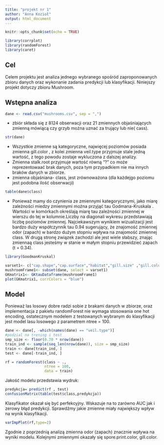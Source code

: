 ---
title: "projekt nr 1"
author: "Anna Kozioł"
output: html_document
---

```{r setup, include=FALSE}
knitr::opts_chunk$set(echo = TRUE)

```

```{r , include=FALSE}
library(corrplot)
library(randomForest)
library(caret)
```

## Cel

Celem projektu jest analiza jednego wybranego spośród zaproponowanych zbioru danych oraz wykonanie zadania predykcji lub klasyfikacji.
Niniejszy projekt dotyczy zbioru Mushroom. 

## Wstępna analiza

```{r }
dane <- read.csv("mushrooms.csv", sep = ",")
```
* zbiór składa się z 8124 obserwacji oraz 21 zmiennych objaśniających zmienną mówiącą czy grzyb można uznać za trujący lub nie( cass).
```{r,echo=FALSE}
str(dane)
```

* Wszystkie zmienne są kategoryczne, najwięcej poziomów posiada zmienna gill.color , z kolei zmienna veil.type  przyjmuje stale jedną wartość, z tego powodu zostaje wykluczona z dalszej analizy. 
* Zmienna stalk.root przyjmuje wartość równą "?" co  może reprezentowaać brak danych, poza tym przypadkiem nie ma innych braków danych w zbiorze.
* zmienna objaśniana- class, jest zrównoważona (dla każdejgo poziomu jest podobna ilość obserwacji)

```{r}
table(dane$class)
```
* Ponieważ mamy do czynienia ze zmiennymi kategorycznymi, jako miarę zależności miedzy zmiennymi można przyjąć tau  Godmana-Kruskala .  Wartości w komórkach określają miarę tau zależności  zmiennej  w wierszu do tej w kolumnie.Liczby na diagonali wykresu przedstawiają liczbę poziomów zmiennej. Najciekawszym wynikiem wizualizacji jest bardzo duży współczynnik tau 0.94 sugerujący, że znajomość zmiennej odor (zapach) w bardzo dużym stopniu wpływa na znajomość  zmiennej class.
W drugą stronę związek zachodzi ale jest wiele słabszy, znając zmiennaą class jesteśmy w stanie w małym stopniu przewidzieć zapach (t = 0.34).  

```{r , echo=FALSE, message=FALSE, include=FALSE}
library(GoodmanKruskal)
```


```{r , echo=FALSE}
varset1<- c("cap.shape","cap.surface","habitat","gill.size" ,"gill.color", "odor","class")
mushroomFrame1<- subset(dane, select = varset1)
GKmatrix1<- GKtauDataframe(mushroomFrame1)
plot(GKmatrix1, corrColors = "blue")
```

## Model

Ponieważ las losowy dobre radzi sobie z brakami danych w zbiorze, oraz implementacja z pakietu randomForest nie wymaga stosowania one hot encoding, ostatecznym modelem z testowanych wybranym do klasyfikacji jest model lasu losowego z parametrem ntree = 100.

```{r}
dane <- dane[, -which(names(dane) == "veil.type")]
#podzial na trening i test 
smp_size <- floor(0.70 * nrow(dane))
train_ind <- sample(seq_len(nrow(dane)), size = smp_size)
train <- dane[train_ind, ]
test <- dane[-train_ind, ]

rf = randomForest(class ~ .,
                  ntree = 100,
                  data = train)
```

Jakość modelu przedstawia wydruk:

```{r}

predykcja= predict(rf , test)
confusionMatrix(table(test$class,predykcja))

```

Klasyfikator okazał się być perfekcyjny. Wskazuje na to zarówno AUC jak i zerowy błąd predykcji. Sprawdźmy jakie zmienne miały największy wpływ na wynik klasyfikacji.


```{r , echo=FALSE}
varImpPlot(rf,type=2)


```

Zgodnie z poprzednią analizą zmienna odor (zapach) znacznie wpływa na wyniki modelu. Kolejnymi zmiennymi okazały się spore.print.color, gill.color.



```{r, echo=FALSE}

```


```{r, echo=FALSE}

```


```{r, echo=FALSE}

```

